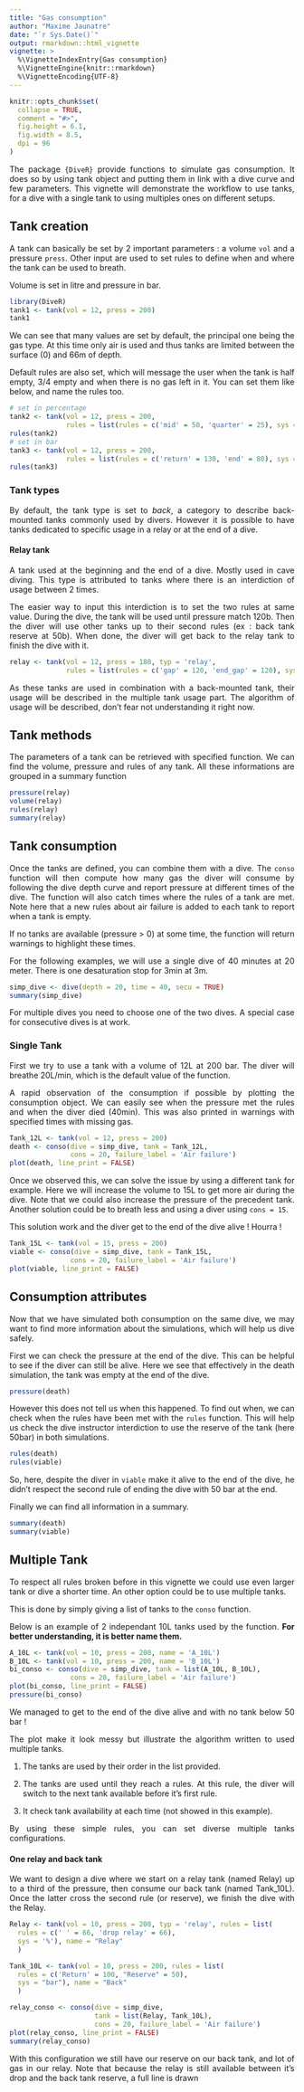 ```yaml
---
title: "Gas consumption"
author: "Maxime Jaunatre"
date: "`r Sys.Date()`"
output: rmarkdown::html_vignette
vignette: >
  %\VignetteIndexEntry{Gas consumption}
  %\VignetteEngine{knitr::rmarkdown}
  %\VignetteEncoding{UTF-8}
---
```


```{=html}
<style>
body {
text-align: justify}
</style>
```
```r
knitr::opts_chunk$set(
  collapse = TRUE,
  comment = "#>",
  fig.height = 6.1,
  fig.width = 8.5,
  dpi = 96
)
```

The package `{DiveR}` provide functions to simulate gas consumption. It does so by using tank object and putting them in link with a dive curve and few parameters. This vignette will demonstrate the workflow to use tanks, for a dive with a single tank to using multiples ones on different setups.

## Tank creation

A tank can basically be set by 2 important parameters : a volume `vol` and a pressure `press`. Other input are used to set rules to define when and where the tank can be used to breath.

Volume is set in litre and pressure in bar.

```r
library(DiveR)
tank1 <- tank(vol = 12, press = 200)
tank1
```

We can see that many values are set by default, the principal one being the gas type. At this time only air is used and thus tanks are limited between the surface (0) and 66m of depth.

Default rules are also set, which will message the user when the tank is half empty, 3/4 empty and when there is no gas left in it. You can set them like below, and name the rules too.

```r
# set in percentage
tank2 <- tank(vol = 12, press = 200, 
              rules = list(rules = c('mid' = 50, 'quarter' = 25), sys = '%'))
rules(tank2)
# set in bar
tank3 <- tank(vol = 12, press = 200, 
              rules = list(rules = c('return' = 130, 'end' = 80), sys = 'bar'))
rules(tank3)
```

### Tank types

By default, the tank type is set to *back*, a category to describe back-mounted tanks commonly used by divers. However it is possible to have tanks dedicated to specific usage in a relay or at the end of a dive.

#### Relay tank

A tank used at the beginning and the end of a dive. Mostly used in cave diving. This type is attributed to tanks where there is an interdiction of usage between 2 times.

The easier way to input this interdiction is to set the two rules at same value. During the dive, the tank will be used until pressure match 120b. Then the diver will use other tanks up to their second rules (ex : back tank reserve at 50b). When done, the diver will get back to the relay tank to finish the dive with it.

```r
relay <- tank(vol = 12, press = 180, typ = 'relay',
              rules = list(rules = c('gap' = 120, 'end_gap' = 120), sys = 'bar'))
```

<!--
#### Desaturation tank

**Other gas than Air are not yet included but the consumption algorithm is set for them**

A tank used at the end of a dive to desaturate azote during ascent part of the dive. Often limited to a lower depth because it use other gas than air. This type of tank are tanks that divers can't use until he has used other tanks or passed the dive end point.

You can add an interdiction of using a tank by setting the first rule with the same value as the tank pressure.

```r
desat <- tank(vol = 12, press = 180, typ = 'relay',
              rules = list(rules = c('gap' = 100, 'end_gap' = 25), sys = '%'))
desat$carac[c('rule1', 'rule2')]
```

-->

As these tanks are used in combination with a back-mounted tank, their usage will be described in the multiple tank usage part. The algorithm of usage will be described, don't fear not understanding it right now.

## Tank methods

The parameters of a tank can be retrieved with specified function. We can find the volume, pressure and rules of any tank. All these informations are grouped in a summary function

```r
pressure(relay)
volume(relay)
rules(relay)
summary(relay)
```

## Tank consumption

Once the tanks are defined, you can combine them with a dive. The `conso` function will then compute how many gas the diver will consume by following the dive depth curve and report pressure at different times of the dive. The function will also catch times where the rules of a tank are met. Note here that a new rules about air failure is added to each tank to report when a tank is empty.

If no tanks are available (pressure \> 0) at some time, the function will return warnings to highlight these times.

For the following examples, we will use a single dive of 40 minutes at 20 meter. There is one desaturation stop for 3min at 3m.

```r
simp_dive <- dive(depth = 20, time = 40, secu = TRUE)
summary(simp_dive)
```

For multiple dives you need to choose one of the two dives. A special case for consecutive dives is at work.

### Single Tank

First we try to use a tank with a volume of 12L at 200 bar. The diver will breathe 20L/min, which is the default value of the function.

A rapid observation of the consumption if possible by plotting the consumption object. We can easily see when the pressure met the rules and when the diver died (40min). This was also printed in warnings with specified times with missing gas.

```r
Tank_12L <- tank(vol = 12, press = 200)
death <- conso(dive = simp_dive, tank = Tank_12L, 
               cons = 20, failure_label = 'Air failure')
plot(death, line_print = FALSE)
```

Once we observed this, we can solve the issue by using a different tank for example. Here we will increase the volume to 15L to get more air during the dive. Note that we could also increase the pressure of the precedent tank. Another solution could be to breath less and using a diver using `cons = 15`.

This solution work and the diver get to the end of the dive alive ! Hourra !

```r
Tank_15L <- tank(vol = 15, press = 200)
viable <- conso(dive = simp_dive, tank = Tank_15L, 
               cons = 20, failure_label = 'Air failure')
plot(viable, line_print = FALSE)
```

## Consumption attributes

Now that we have simulated both consumption on the same dive, we may want to find more information about the simulations, which will help us dive safely.

First we can check the pressure at the end of the dive. This can be helpful to see if the diver can still be alive. Here we see that effectively in the death simulation, the tank was empty at the end of the dive.

```r
pressure(death)
```

However this does not tell us when this happened. To find out when, we can check when the rules have been met with the `rules` function. This will help us check the dive instructor interdiction to use the reserve of the tank (here 50bar) in both simulations.

```r
rules(death)
rules(viable)
```

So, here, despite the diver in `viable` make it alive to the end of the dive, he didn't respect the second rule of ending the dive with 50 bar at the end.

Finally we can find all information in a summary. 
```r
summary(death)
summary(viable)
```

## Multiple Tank

To respect all rules broken before in this vignette we could use even larger tank or dive a shorter time. An other option could be to use multiple tanks.

This is done by simply giving a list of tanks to the `conso` function.

Below is an example of 2 independant 10L tanks used by the function. **For better understanding, it is better name them.**

```r
A_10L <- tank(vol = 10, press = 200, name = 'A_10L')
B_10L <- tank(vol = 10, press = 200, name = 'B_10L')
bi_conso <- conso(dive = simp_dive, tank = list(A_10L, B_10L), 
               cons = 20, failure_label = 'Air failure')
plot(bi_conso, line_print = FALSE)
pressure(bi_conso)
```

We managed to get to the end of the dive alive and with no tank below 50 bar !

The plot make it look messy but illustrate the algorithm written to used multiple tanks.

1.   The tanks are used by their order in the list provided.

2.   The tanks are used until they reach a rules. At this rule, the diver will switch to the next tank available before it's first rule.

3.  It check tank availability at each time (not showed in this example).

By using these simple rules, you can set diverse multiple tanks configurations.

#### One relay and back tank

We want to design a dive where we start on a relay tank (named Relay) up to a third of the pressure, then consume our back tank (named Tank_10L). Once the latter cross the second rule (or reserve), we finish the dive with the Relay. 

```r
Relay <- tank(vol = 10, press = 200, typ = 'relay', rules = list(
  rules = c(' ' = 66, 'drop relay' = 66),
  sys = '%'), name = "Relay"
  )

Tank_10L <- tank(vol = 10, press = 200, rules = list(
  rules = c('Return' = 100, "Reserve" = 50), 
  sys = "bar"), name = "Back"
  )

relay_conso <- conso(dive = simp_dive, 
                     tank = list(Relay, Tank_10L), 
                     cons = 20, failure_label = 'Air failure')
plot(relay_conso, line_print = FALSE)
summary(relay_conso)
```

With this configuration we still have our reserve on our back tank, and lot of gas in our relay. Note that because the relay is still available between it's drop and the back tank reserve, a full line is drawn

<!--
#### Multiple relay and back tank

A second configuration could be to use multiple relay

```r
Relay1 <- tank(vol = 10, press = 200, typ = 'relay', rules = list(
  rules = c(' ' = 66, 'drop relay' = 66),
  sys = '%'), name = "Relay1"
  )
Relay1$limit['maxd'] = 10

Relay2 <- tank(vol = 10, press = 200, typ = 'relay', rules = list(
  rules = c(' ' = 66, 'drop relay' = 66),
  sys = '%'), name = "Relay2"
  )

Tank_10L <- tank(vol = 10, press = 200, rules = list(
  rules = c('Return' = 100, "Reserve" = 50), 
  sys = "bar"), name = "Back"
  )

relay_conso <- conso(dive = dive(40, 35), 
                     tank = list(Relay1, Relay2, Tank_10L), 
                     cons = 20, failure_label = 'Air failure')
plot(relay_conso)
pressure(relay_conso)
```

-->

<!--
#### One Deco and back tank

We want to design a dive where we dive with our back tank (named Tank_15L). Once the latter cross the second rule (or reserve), we finish the dive with a tank waiting for us. This is to mimic a desaturation tank despite other gas than air are not yet implemented

```r
Deco <- tank(vol = 6, press = 200, typ = 'relay', rules = list(
  rules = c(' ' = 200, ' ' = 200),
  sys = '%'), name = "Deco"
  )

Tank_15L <- tank(vol = 15, press = 200, rules = list(
  rules = c('Return' = 100, "Reserve" = 50), 
  sys = "bar"), name = "Back"
  )

relay_conso <- conso(dive = simp_dive, 
                     tank = list(Deco, Tank_15L), 
                     cons = 20, failure_label = 'Air failure')
plot(relay_conso)
pressure(relay_conso)
```


-->